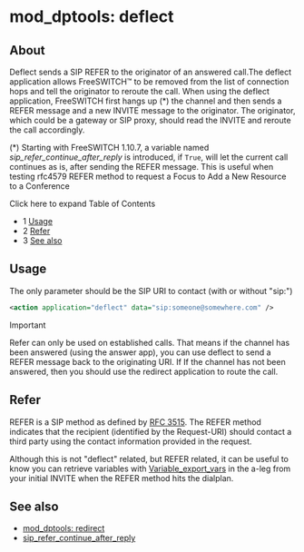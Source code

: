
# mod_dptools: deflect 

 

## About

  
Deflect sends a SIP REFER to the originator of an answered call.The deflect application allows FreeSWITCH™ to be removed from the list of connection hops and tell the originator to reroute the call. When using the deflect application, FreeSWITCH first hangs up (\*) the channel and then sends a REFER message and a new INVITE message to the originator. The originator, which could be a gateway or SIP proxy, should read the INVITE and reroute the call accordingly.

(\*) Starting with FreeSWITCH 1.10.7, a variable named _sip\_refer\_continue\_after\_reply_ is introduced, if `True`, will let the current call continues as is, after sending the REFER message. This is useful when testing rfc4579 REFER method to request a Focus to Add a New Resource to a Conference

  
Click here to expand Table of Contents

* 1 [Usage](#usage)
* 2 [Refer](#refer)
* 3 [See also](#see-also)

## Usage

The only parameter should be the SIP URI to contact (with or without "sip:")

```xml
<action application="deflect" data="sip:someone@somewhere.com" />
```

Important

Refer can only be used on established calls. That means if the channel has been answered (using the answer app), you can use deflect to send a REFER message back to the originating URI. If If the channel has not been answered, then you should use the redirect application to route the call.

## Refer

REFER is a SIP method as defined by [RFC 3515](https://tools.ietf.org/html/rfc3515). The REFER method indicates that the recipient (identified by the Request-URI) should contact a third party using the contact information provided in the request.

Although this is not "deflect" related, but REFER related, it can be useful to know you can retrieve variables with [Variable\_export\_vars](/confluence/pages/createpage.action?spaceKey=FREESWITCH&title=Variable+export+vars&linkCreation=true&fromPageId=6586629) in the a-leg from your initial INVITE when the REFER method hits the dialplan.

## See also

* [mod\_dptools: redirect](./6586707.mdx#tips)
* [sip\_refer\_continue\_after\_reply](../../../Channel-Variables-Catalog/sip_refer_continue_after_reply_61210905.mdx#usage)

  

